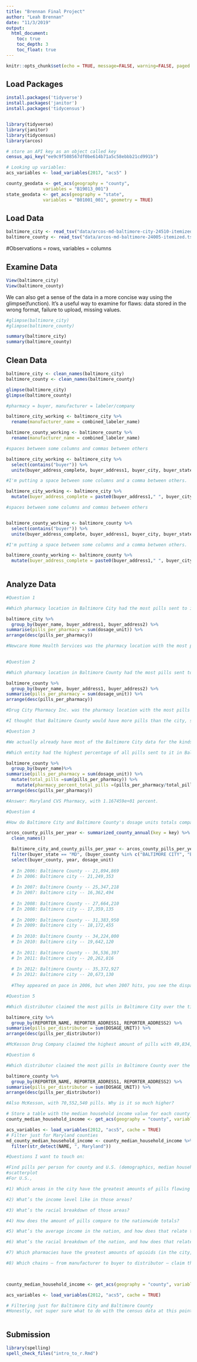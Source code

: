 ```yaml
---
title: "Brennan Final Project"
author: "Leah Brennan"
date: "11/3/2019"
output: 
  html_document:
    toc: true
    toc_depth: 3
    toc_float: true
---
```


```r
knitr::opts_chunk$set(echo = TRUE, message=FALSE, warning=FALSE, paged.print=TRUE)
```

## Load Packages

```r

install.packages('tidyverse')
install.packages('janitor')
install.packages('tidycensus')


library(tidyverse)
library(janitor)
library(tidycensus)
library(arcos)

# store an API key as an object called key
census_api_key("ee9c9f508567df0be614b71a5c58ebbb21cd991b")

# Looking up variables:
acs_variables <- load_variables(2017, "acs5" )

county_geodata <- get_acs(geography = "county",
              variables = "B19013_001")
state_geodata <- get_acs(geography = "state",
              variables = "B01001_001", geometry = TRUE)

```

## Load Data


```r

baltimore_city <- read_tsv("data/arcos-md-baltimore-city-24510-itemized.tsv")
baltimore_county <- read_tsv("data/arcos-md-baltimore-24005-itemized.tsv")


```

#Observations = rows, variables = columns

## Examine Data


```r

View(baltimore_city)
View(baltimore_county)

```

We can also get a sense of the data in a more concise way using the glimpse(function). It's a useful way to examine for flaws: data stored in the wrong format, failure to upload, missing values.

```r

#glimpse(baltimore_city)
#glimpse(baltimore_county)

```


```r

summary(baltimore_city) 
summary(baltimore_county)

```

## Clean Data

```r

baltimore_city <- clean_names(baltimore_city)
baltimore_county <- clean_names(baltimore_county)

glimpse(baltimore_city)
glimpse(baltimore_county)

#pharmacy = buyer, manufacturer = labeler/company

baltimore_city_working <- baltimore_city %>%
  rename(manufacturer_name = combined_labeler_name)

baltimore_county_working <- baltimore_county %>%
  rename(manufacturer_name = combined_labeler_name)

#spaces between some columns and commas between others

baltimore_city_working <- baltimore_city %>%
  select(contains("buyer")) %>%
  unite(buyer_address_complete, buyer_address1, buyer_city, buyer_state, buyer_zip, remove = 'F', sep=" ") 

#I'm putting a space between some columns and a comma between others. 

baltimore_city_working <- baltimore_city %>%
  mutate(buyer_address_complete = paste0(buyer_address1," ", buyer_city, ", ", buyer_state, " ", buyer_zip)) 

#spaces between some columns and commas between others


baltimore_county_working <- baltimore_county %>%
  select(contains("buyer")) %>%
  unite(buyer_address_complete, buyer_address1, buyer_city, buyer_state, buyer_zip, remove = 'F', sep=" ") 

#I'm putting a space between some columns and a comma between others. 

baltimore_county_working <- baltimore_county %>%
  mutate(buyer_address_complete = paste0(buyer_address1," ", buyer_city, ", ", buyer_state, " ", buyer_zip))    



```

## Analyze Data

```r

#Question 1

#Which pharmacy location in Baltimore City had the most pills sent to it? How many did it have? 

baltimore_city %>%
  group_by(buyer_name, buyer_address1, buyer_address2) %>%
summarise(pills_per_pharmacy = sum(dosage_unit)) %>%
arrange(desc(pills_per_pharmacy))

#Newcare Home Health Services was the pharmacy location with the most pills sent to it. 6133600 pills. We know this from a previous assignment, but I reran it here to compare with Baltimore County's data.
  

```

```r

#Question 2

#Which pharmacy location in Baltimore County had the most pills sent to it? How many pills did it have?

baltimore_county %>%
  group_by(buyer_name, buyer_address1, buyer_address2) %>%
summarise(pills_per_pharmacy = sum(dosage_unit)) %>%
arrange(desc(pills_per_pharmacy))

#Drug City Pharmacy Inc. was the pharmacy location with the most pills sent to it. 16391690 pills. 

#I thought that Baltimore County would have more pills than the city, so right now, my ideas are on track.


```

```r

#Question 3

#We actually already have most of the Baltimore City data for the kinds of questions I'm interested in at this point, so I'm going to run some questions on Baltimore County data to compare.

#Which entity had the highest percentage of all pills sent to it in Baltimore County durng the 6-year time frame of ARCOS data?

baltimore_county %>%
  group_by(buyer_name)%>%
summarise(pills_per_pharmacy = sum(dosage_unit)) %>%
  mutate(total_pills =sum(pills_per_pharmacy)) %>%
    mutate(pharmacy_percent_total_pills =(pills_per_pharmacy/total_pills)*100,2)%>%
arrange(desc(pills_per_pharmacy))

#Answer: Maryland CVS Pharmacy, with 1.167459e+01 percent.

```
```r

#Question 4

#How do Baltimore City and Baltimore County's dosage units totals compare across the whole time frame?

arcos_county_pills_per_year <- summarized_county_annual(key = key) %>%
  clean_names()

  Baltimore_city_and_county_pills_per_year <- arcos_county_pills_per_year %>%
  filter(buyer_state == "MD", (buyer_county %in% c("BALTIMORE CITY", "BALTIMORE"))) %>%
  select(buyer_county, year, dosage_unit)
  
  # In 2006: Baltimore County -- 21,894,869
  # In 2006: Baltimore city -- 21,249,353
  
  # In 2007: Baltimore County -- 25,347,218
  # In 2007: Baltimore city -- 16,362,494
  
  # In 2008: Baltimore County -- 27,664,210
  # In 2008: Baltimore city -- 17,359,135
  
  # In 2009: Baltimore County -- 31,383,950
  # In 2009: Baltimore city -- 18,172,455
  
  # In 2010: Baltimore County -- 34,224,000
  # In 2010: Baltimore city -- 19,642,120
  
  # In 2011: Baltimore County -- 36,536,397
  # In 2011: Baltimore city -- 20,262,816
    
  # In 2012: Baltimore County -- 35,372,927
  # In 2012: Baltimore city -- 20,673,130
  
  #They appeared on pace in 2006, but when 2007 hits, you see the disparity start, and continue through 2012, with Baltimore City seeing significantly fewer pill totals than the county. Why is that?


```

```r

#Question 5

#Which distributor claimed the most pills in Baltimore City over the time span? How many did it have? 

baltimore_city %>%
  group_by(REPORTER_NAME, REPORTER_ADDRESS1, REPORTER_ADDRESS2) %>%
summarise(pills_per_distributor = sum(DOSAGE_UNIT)) %>%
arrange(desc(pills_per_distributor))

#McKesson Drug Company claimed the highest amount of pills with 49,834,830.

```

```r

#Question 6

#Which distributor claimed the most pills in Baltimore County over the time span? How many did it have? 

baltimore_county %>%
  group_by(REPORTER_NAME, REPORTER_ADDRESS1, REPORTER_ADDRESS2) %>%
summarise(pills_per_distributor = sum(DOSAGE_UNIT)) %>%
arrange(desc(pills_per_distributor))

#Also McKesson, with 70,552,540 pills. Why is it so much higher?
```

```r
# Store a table with the median household income value for each county using the get_acs() function.
county_median_household_income <- get_acs(geography = "county", variables = c("B19013_001"), survey="acs5", year = 2012)

acs_variables <- load_variables(2012, "acs5", cache = TRUE)
# Filter just for Maryland counties
md_county_median_household_income <- county_median_household_income %>%
  filter(str_detect(NAME, ", Maryland"))

```

```r

#Questions I want to touch on:

#Find pills per person for county and U.S. (demographics, median household)
#scatterplot
#For U.S., 

#1) Which areas in the city have the greatest amounts of pills flowing through? The least?

#2) What’s the income level like in those areas?

#3) What’s the racial breakdown of those areas?

#4) How does the amount of pills compare to the nationwide totals?

#5) What’s the average income in the nation, and how does that relate to the influx of opioids?

#6) What’s the racial breakdown of the nation, and how does that relate to the influx of opioids?

#7) Which pharmacies have the greatest amounts of opioids (in the city, and nationally)? (Repeat for highs/lows for distributors and manufacturers)

#8) Which chains — from manufacturer to buyer to distributor — claim the most opioids locally? How does this compare nationally?

 

county_median_household_income <- get_acs(geography = "county", variables = c("B19013_001"), survey="acs5", year = 2012)

acs_variables <- load_variables(2012, "acs5", cache = TRUE)

# Filtering just for Baltimore City and Baltimore County
#Honestly, not super sure what to do with the census data at this point.



```


## Submission


```r
library(spelling)
spell_check_files("intro_to_r.Rmd")
```
